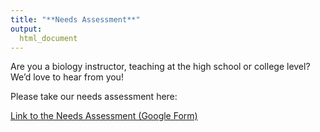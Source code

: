 ```yaml
---
title: "**Needs Assessment**"
output:
  html_document
---
```


Are you a biology instructor, teaching at the high school or college level? We'd love to hear from you!

Please take our needs assessment here:

[Link to the Needs Assessment (Google Form)](https://forms.gle/K94oz3FFAUpqDWX17)


